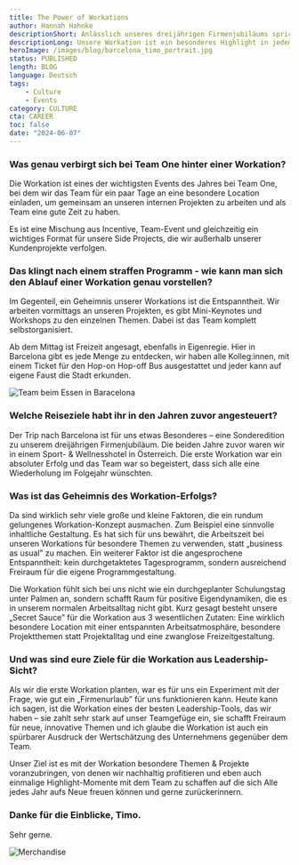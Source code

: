 ```yaml
---
title: The Power of Workations
author: Hannah Hahnke
descriptionShort: Anlässlich unseres dreijährigen Firmenjubiläums spricht unser CEO Timo über den Dächern Barcelonas im Interview über das Erfolgsgeheimnis der T1D-Workations.
descriptionLong: Unsere Workation ist ein besonderes Highlight in jedem Jahr und fester Bestandteil unserer Firmenkultur. Ein Mix aus „Arbeiten wo andere Urlaub machen” und „Urlaub machen, wenn andere arbeiten” – Work & Vacation. Aktuell befinden wir uns auf unserer dritten Workation über den Dächern Barcelonas und feiern damit gleichzeitig auch unser dreijähriges Firmenjubiläum. Zeit, um mit unserem CEO Timo über das Erfolgsgeheimnis der T1D-Workations zu sprechen.
heroImage: /images/blog/barcelona_timo_portrait.jpg
status: PUBLISHED
length: BLOG
language: Deutsch
tags:
    - Culture
    - Events
category: CULTURE
cta: CAREER
toc: false
date: "2024-06-07"
---
```


### Was genau verbirgt sich bei Team One hinter einer Workation?
Die Workation ist eines der wichtigsten Events des Jahres bei Team One, bei dem wir das Team für ein paar Tage an eine besondere Location einladen, um gemeinsam an unseren internen Projekten zu arbeiten und als Team eine gute Zeit zu haben. 

Es ist eine Mischung aus Incentive, Team-Event und gleichzeitig ein wichtiges Format für unsere Side Projects, die wir außerhalb unserer Kundenprojekte verfolgen.

### Das klingt nach einem straffen Programm - wie kann man sich den Ablauf einer Workation genau vorstellen?
Im Gegenteil, ein Geheimnis unserer Workations ist die Entspanntheit. 
Wir arbeiten vormittags an unseren Projekten, es gibt Mini-Keynotes und Workshops zu den einzelnen Themen. 
Dabei ist das Team komplett selbstorganisiert. 

Ab dem Mittag ist Freizeit angesagt, ebenfalls in Eigenregie. 
Hier in Barcelona gibt es jede Menge zu entdecken, wir haben alle Kolleg:innen, mit einem Ticket für den Hop-on Hop-off Bus ausgestattet und jeder kann auf eigene Faust die Stadt erkunden.

![Team beim Essen in Baracelona](/images/blog/barcelona_workspace.jpg)

### Welche Reiseziele habt ihr in den Jahren zuvor angesteuert?
Der Trip nach Barcelona ist für uns etwas Besonderes – eine Sonderedition zu unserem dreijährigen Firmenjubiläum. 
Die beiden Jahre zuvor waren wir in einem Sport- & Wellnesshotel in Österreich. 
Die erste Workation war ein absoluter Erfolg und das Team war so begeistert, dass sich alle eine Wiederholung im Folgejahr wünschten.

### Was ist das Geheimnis des Workation-Erfolgs?
Da sind wirklich sehr viele große und kleine Faktoren, die ein rundum gelungenes Workation-Konzept ausmachen. 
Zum Beispiel eine sinnvolle inhaltliche Gestaltung. Es hat sich für uns bewährt, die Arbeitszeit bei unseren Workations für besondere Themen zu verwenden, statt „business as usual” zu machen. 
Ein weiterer Faktor ist die angesprochene Entspanntheit: kein durchgetaktetes Tagesprogramm, sondern ausreichend Freiraum für die eigene Programmgestaltung. 

Die Workation fühlt sich bei uns nicht wie ein durchgeplanter Schulungstag unter Palmen an, sondern schafft Raum für positive Eigendynamiken, die es in unserem normalen Arbeitsalltag nicht gibt.
Kurz gesagt besteht unsere „Secret Sauce” für die Workation aus 3 wesentlichen Zutaten: Eine wirklich besondere Location mit einer entspannten Arbeitsatmosphäre, besondere Projektthemen statt Projektalltag und eine zwanglose Freizeitgestaltung.

### Und was sind eure Ziele für die Workation aus Leadership-Sicht?
Als wir die erste Workation planten, war es für uns ein Experiment mit der Frage, wie gut ein „Firmenurlaub” für uns funktionieren kann. 
Heute kann ich sagen, ist die Workation eines der besten Leadership-Tools, das wir haben – sie zahlt sehr stark auf unser Teamgefüge ein, sie schafft Freiraum für neue, innovative Themen und ich glaube die Workation ist auch ein spürbarer Ausdruck der Wertschätzung des Unternehmens gegenüber dem Team. 

Unser Ziel ist es mit der Workation besondere Themen & Projekte voranzubringen, von denen wir nachhaltig profitieren und eben auch einmalige Highlight-Momente mit dem Team zu schaffen auf die sich Alle jedes Jahr aufs Neue freuen können und  gerne zurückerinnern.

### Danke für die Einblicke, Timo.
Sehr gerne.

![Merchandise](/images/blog/barcelona_panorama.jpg)